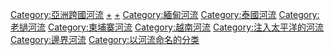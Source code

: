 {{DEFAULTSORT:Mekong}}
[[Category:亞洲跨國河流|Category:亞洲跨國河流]]
[[Category:西藏河流|+]]
[[Category:云南河流|+]]
[[Category:緬甸河流|Category:緬甸河流]]
[[Category:泰國河流|Category:泰國河流]]
[[Category:老撾河流|Category:老撾河流]]
[[Category:柬埔寨河流|Category:柬埔寨河流]]
[[Category:越南河流|Category:越南河流]]
[[Category:注入太平洋的河流|Category:注入太平洋的河流]]
[[Category:邊界河流|Category:邊界河流]]
[[Category:以河流命名的分类|Category:以河流命名的分类]]